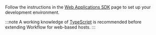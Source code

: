 Follow the instructions in the [Web Applications SDK](../getting-started-web.mdx) page to set up your development environment.

:::note
A working knowledge of [TypeScript](https://www.typescriptlang.org/) is recommended before extending Workflow for web-based hosts.
:::
